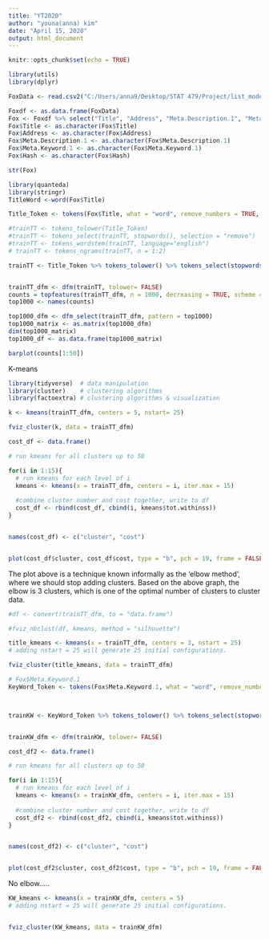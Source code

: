 ```yaml
---
title: "YT2020"
author: "youna(anna) kim"
date: "April 15, 2020"
output: html_document
---
```


```r
knitr::opts_chunk$set(echo = TRUE)
```


```r
library(utils)
library(dplyr)

FoxData <- read.csv2("C:/Users/anna9/Desktop/STAT 479/Project/list_mode_export_fox.csv", header = TRUE, sep=",")

Foxdf <- as.data.frame(FoxData)
Fox <- Foxdf %>% select("Title", "Address", "Meta.Description.1", "Meta.Keyword.1" ,"Hash")
Fox$Title <- as.character(Fox$Title)
Fox$Address <- as.character(Fox$Address)
Fox$Meta.Description.1 <- as.character(Fox$Meta.Description.1)
Fox$Meta.Keyword.1 <- as.character(Fox$Meta.Keyword.1)
Fox$Hash <- as.character(Fox$Hash)

str(Fox)


```

```r
library(quanteda)
library(stringr)
TitleWord <-word(Fox$Title)

Title_Token <- tokens(Fox$Title, what = "word", remove_numbers = TRUE, remove_punct = TRUE, remove_symbols = TRUE, remove_hyphens = TRUE)

#trainTT <- tokens_tolower(Title_Token)
#trainTT <- tokens_select(trainTT, stopwords(), selection = "remove")
#trainTT <- tokens_wordstem(trainTT, language="english")
# trainTT <- tokens_ngrams(trainTT, n = 1:2)

trainTT <- Title_Token %>% tokens_tolower() %>% tokens_select(stopwords(), selection = "remove") %>% tokens_wordstem(language="english")


trainTT_dfm <- dfm(trainTT, tolower= FALSE)
counts = topfeatures(trainTT_dfm, n = 1000, decreasing = TRUE, scheme = c("count", "docfreq"), group = NULL)
top1000 <- names(counts)

top1000_dfm <- dfm_select(trainTT_dfm, pattern = top1000)
top1000_matrix <- as.matrix(top1000_dfm)
dim(top1000_matrix)
top1000_df <- as.data.frame(top1000_matrix)


```


```r

barplot(counts[1:50])

```


K-means

```r

library(tidyverse)  # data manipulation
library(cluster)    # clustering algorithms
library(factoextra) # clustering algorithms & visualization


```


```r

k <- kmeans(trainTT_dfm, centers = 5, nstart= 25)

fviz_cluster(k, data = trainTT_dfm)

```


```r

cost_df <- data.frame()

# run kmeans for all clusters up to 50

for(i in 1:15){
  # run kmeans for each level of i
  kmeans <- kmeans(x = trainTT_dfm, centers = i, iter.max = 15)
  
  #combine cluster number and cost together, write to df
  cost_df <- rbind(cost_df, cbind(i, kmeans$tot.withinss))
}


names(cost_df) <- c("cluster", "cost")


plot(cost_df$cluster, cost_df$cost, type = "b", pch = 19, frame = FALSE, xlab = "Number of clusters K", ylab = "Cost")

```

The plot above is a technique known informally as the 'elbow method', where we should stop adding clusters. Based on the above graph, the elbow is 3 clusters, which is one of the optimal number of clusters to cluster data.

```r
#df <- convert(trainTT_dfm, to = "data.frame")

#fviz_nbclust(df, kmeans, method = "silhouette")

```


```r

title_kmeans <- kmeans(x = trainTT_dfm, centers = 3, nstart = 25)
# adding nstart = 25 will generate 25 initial configurations.

fviz_cluster(title_kmeans, data = trainTT_dfm)


```




```r

# Fox$Meta.Keyword.1
KeyWord_Token <- tokens(Fox$Meta.Keyword.1, what = "word", remove_numbers = TRUE, remove_punct = TRUE, remove_symbols = TRUE, remove_hyphens = TRUE)



trainKW <- KeyWord_Token %>% tokens_tolower() %>% tokens_select(stopwords(), selection = "remove") %>% tokens_wordstem(language="english")


trainKW_dfm <- dfm(trainKW, tolower= FALSE)

```



```r

cost_df2 <- data.frame()

# run kmeans for all clusters up to 50

for(i in 1:15){
  # run kmeans for each level of i
  kmeans <- kmeans(x = trainKW_dfm, centers = i, iter.max = 15)
  
  #combine cluster number and cost together, write to df
  cost_df2 <- rbind(cost_df2, cbind(i, kmeans$tot.withinss))
}


names(cost_df2) <- c("cluster", "cost")


plot(cost_df2$cluster, cost_df2$cost, type = "b", pch = 19, frame = FALSE, xlab = "Number of clusters K", ylab = "Cost")

```
No elbow.....




```r

KW_kmeans <- kmeans(x = trainKW_dfm, centers = 5)
# adding nstart = 25 will generate 25 initial configurations.


fviz_cluster(KW_kmeans, data = trainKW_dfm)


```





